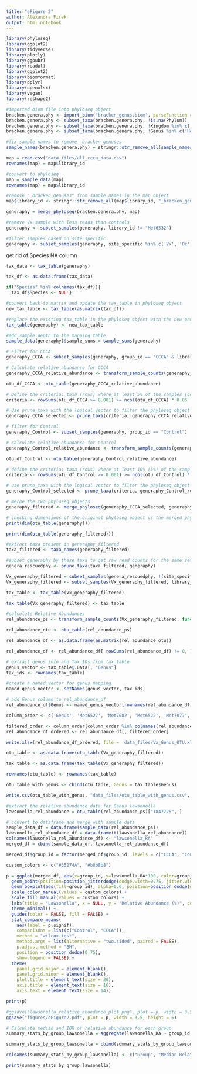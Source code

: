 ```yaml
---
title: "eFigure 2"
author: Alexandra Firek
output: html_notebook
---
```



```r
library(phyloseq)
library(ggplot2)
library(tidyverse)
library(plotly)
library(ggpubr)
library(readxl)
library(ggplot2)
library(biomformat)
library(dplyr)
library(openxlsx)
library(vegan)
library(reshape2)  
```

```r
#imported biom file into phyloseq object
bracken.genera.phy <- import_biom("bracken_genus.biom", parseFunction = parse_taxonomy_greengenes)
bracken.genera.phy <- subset_taxa(bracken.genera.phy, !is.na(Phylum))
bracken.genera.phy <- subset_taxa(bracken.genera.phy, !Kingdom %in% c('Archaea'))
bracken.genera.phy <- subset_taxa(bracken.genera.phy, !Genus %in% c('Homo', 'Toxoplasma', 'Babesia', 'Leishmania'))

#fix sample names to remove _bracken_genuses
sample_names(bracken.genera.phy) = stringr::str_remove_all(sample_names(bracken.genera.phy), "_bracken_genuses")

map = read.csv("data_files/all_ccca_data.csv")
rownames(map) = map$library_id

#convert to phyloseq
map = sample_data(map)
rownames(map) = map$library_id

#remove "_bracken_genuses" from sample names in the map object
map$library_id <- stringr::str_remove_all(map$library_id, "_bracken_genuses")

generaphy = merge_phyloseq(bracken.genera.phy, map)

#remove Vx sample with less reads than controls
generaphy <- subset_samples(generaphy, library_id != "Met6532") 

#filter samples based on site_specific
generaphy <- subset_samples(generaphy, site_specific %in% c('Vx', 'Oc', 'Vf', 'Ic'))
```

get rid of Species NA column
```r
tax_data <- tax_table(generaphy)

tax_df <- as.data.frame(tax_data)

if("Species" %in% colnames(tax_df)){
  tax_df$Species <- NULL}

#convert back to matrix and update the tax_table in phyloseq object
new_tax_table <- tax_table(as.matrix(tax_df))

#replace the existing tax_table in the phyloseq object with the new one
tax_table(generaphy) <- new_tax_table
```

```r
#add sample depth to the mapping table
sample_data(generaphy)$sample_sums = sample_sums(generaphy)
```

```r
# Filter for CCCA
generaphy_CCCA <- subset_samples(generaphy, group_id == "CCCA" & library_id != "Met6532")

# Calculate relative abundance for CCCA
generaphy_CCCA_relative_abundance <- transform_sample_counts(generaphy_CCCA, function(x) x / sum(x))

otu_df_CCCA <- otu_table(generaphy_CCCA_relative_abundance)

# Define the criteria: taxa (rows) where at least 5% of the samples (columns) have a value >= 0.001 (0.1%)
criteria <- rowSums(otu_df_CCCA >= 0.001) >= ncol(otu_df_CCCA) * 0.05

# Use prune_taxa with the logical vector to filter the phyloseq object
generaphy_CCCA_selected <- prune_taxa(criteria, generaphy_CCCA_relative_abundance)
```

```r
# filter for Control
generaphy_Control <- subset_samples(generaphy, group_id == "Control")

# calculate relative abundance for Control
generaphy_Control_relative_abundance <- transform_sample_counts(generaphy_Control, function(x) x / sum(x))

otu_df_Control <- otu_table(generaphy_Control_relative_abundance)

# define the criteria: taxa (rows) where at least 10% (5%) of the samples (columns) have a value >= 0.001
criteria <- rowSums(otu_df_Control >= 0.001) >= ncol(otu_df_Control) * 0.05

# use prune_taxa with the logical vector to filter the phyloseq object
generaphy_Control_selected <- prune_taxa(criteria, generaphy_Control_relative_abundance)
```

```r
# merge the two phyloseq objects
generaphy_filtered <- merge_phyloseq(generaphy_CCCA_selected, generaphy_Control_selected)

# checking dimensions of the original phyloseq object vs the merged phyloseq object
print(dim(otu_table(generaphy)))

print(dim(otu_table(generaphy_filtered)))
```

```r
#extract taxa present in generaphy_filtered
taxa_filtered <- taxa_names(generaphy_filtered)

#subset generaphy by these taxa to get raw read counts for the same set of taxa
genera_rescuedphy <- prune_taxa(taxa_filtered, generaphy)
```

```r
Vx_generaphy_filtered = subset_samples(genera_rescuedphy, !(site_specific %in% c("Ctrl", "PrepCtrl", "Ic", "Vf", "Oc")))
Vx_generaphy_filtered <- subset_samples(Vx_generaphy_filtered, library_id != "Met6532")

tax_table <- tax_table(Vx_generaphy_filtered)

tax_table(Vx_generaphy_filtered) <- tax_table

#calculate Relative Abundances
rel_abundance_ps <- transform_sample_counts(Vx_generaphy_filtered, function(x) x / sum(x))

rel_abundance_otu <- otu_table(rel_abundance_ps)

rel_abundance_df <- as.data.frame(as.matrix(rel_abundance_otu))

rel_abundance_df <- rel_abundance_df[ rowSums(rel_abundance_df) != 0, ]
```

```r
# extract genus info and Tax_IDs from tax_table
genus_vector <- tax_table@.Data[, "Genus"]
tax_ids <- rownames(tax_table)

#create a named vector for genus mapping
named_genus_vector <- setNames(genus_vector, tax_ids)

# add Genus column to rel_abundance_df
rel_abundance_df$Genus <- named_genus_vector[rownames(rel_abundance_df)]

column_order <- c('Genus', 'Met6527', 'Met7082', 'Met6522', 'Met7077', 'Met6506', 'Met6495', 'Met7098', 'Met7093', 'Met6511', 'Met6500', 'Met6516', 'Met6479', 'Met6490', 'Met8116', 'Met8121', 'Met6474', 'Met6484', 'Met7087')

filtered_order <- column_order[column_order %in% colnames(rel_abundance_df)]
rel_abundance_df_ordered <- rel_abundance_df[, filtered_order]

write.xlsx(rel_abundance_df_ordered, file = 'data_files/Vx_Genus_OTU.xlsx', rowNames = TRUE, colNames = TRUE)
```

```r
otu_table <- as.data.frame(otu_table(Vx_generaphy_filtered))

tax_table <- as.data.frame(tax_table(Vx_generaphy_filtered))

rownames(otu_table) <- rownames(tax_table)

otu_table_with_genus <- cbind(otu_table, Genus = tax_table$Genus)

write.csv(otu_table_with_genus, "data_files/otu_table_with_genus.csv", row.names = TRUE)
```

```r
#extract the relative abundance data for Genus lawsonella
lawsonella_rel_abundance = otu_table(rel_abundance_ps)["1847725", ]

# convert to dataframe and merge with sample data
sample_data_df = data.frame(sample_data(rel_abundance_ps))
lawsonella_rel_abundance_df = data.frame(t(lawsonella_rel_abundance))
colnames(lawsonella_rel_abundance_df) <- "lawsonella_RA"
merged_df = cbind(sample_data_df, lawsonella_rel_abundance_df)

merged_df$group_id = factor(merged_df$group_id, levels = c("CCCA", "Control"))

custom_colors <- c("#35274A", "#b8b8b8")

p = ggplot(merged_df, aes(x=group_id, y=lawsonella_RA*100, color=group_id)) +
  geom_point(position=position_jitterdodge(dodge.width=0.75, jitter.width = 0.2), alpha = 0.7, size = 3) +
  geom_boxplot(aes(fill=group_id), alpha=0.6, position=position_dodge(width=0.75), width = 0.3) +
  scale_color_manual(values = custom_colors) +
  scale_fill_manual(values = custom_colors) +
  labs(title = "Lawsonella", x = NULL, y = "Relative Abundance (%)", color = "Group", fill = "Group") +
  theme_minimal() +
  guides(color = FALSE, fill = FALSE) +
  stat_compare_means(
    aes(label = p.signif),
    comparisons = list(c("Control", "CCCA")),
    method = "wilcox.test",
    method.args = list(alternative = "two.sided", paired = FALSE),
    p.adjust.method = "BH",
    position = position_dodge(0.75),
    show.legend = FALSE) +
  theme(
    panel.grid.major = element_blank(),
    panel.grid.minor = element_blank(),
    plot.title = element_text(size = 20),
    axis.title = element_text(size = 16),
    axis.text = element_text(size = 14))

print(p)

#ggsave("lawsonella_relative_abundance_plot.png", plot = p, width = 3.5, height = 6, dpi = 300)
ggsave("figures/eFigure2.pdf", plot = p, width = 3.5, height = 6)

# Calculate median and IQR of relative abundance for each group
summary_stats_by_group_lawsonella = aggregate(lawsonella_RA ~ group_id, data = merged_df, FUN = function(x) c(median = median(x), IQR = IQR(x)))

summary_stats_by_group_lawsonella = cbind(summary_stats_by_group_lawsonella[1], summary_stats_by_group_lawsonella[[2]])

colnames(summary_stats_by_group_lawsonella) <- c("Group", "Median Relative Abundance", "IQR")

print(summary_stats_by_group_lawsonella)
```